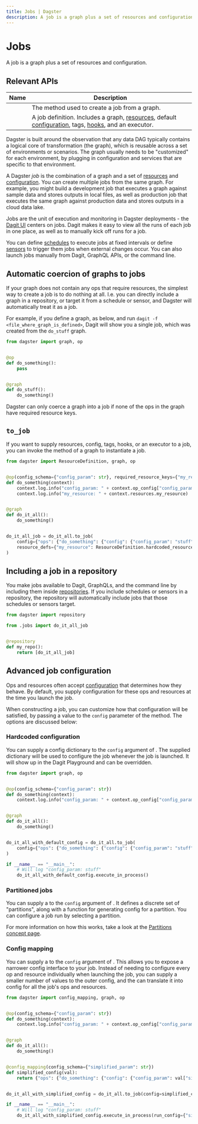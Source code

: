 ```yaml
---
title: Jobs | Dagster
description: A job is a graph plus a set of resources and configuration.
---
```


# Jobs

A job is a graph plus a set of resources and configuration.

## Relevant APIs

| Name                                                  | Description                                                                                                                                                                                                    |
| ----------------------------------------------------- | -------------------------------------------------------------------------------------------------------------------------------------------------------------------------------------------------------------- |
| <PyObject object="GraphDefinition" method="to_job" /> | The method used to create a job from a graph.                                                                                                                                                                  |
| <PyObject object="JobDefinition" />                   | A job definition.  Includes a graph, [resources](/concepts/resources), default [configuration](/concepts/configuration/config-schema), tags, [hooks](/concepts/solids-pipelines/solid-hooks), and an executor. |

Dagster is built around the observation that any data DAG typically contains a logical core of transformation (the graph), which is reusable across a set of environments or scenarios. The graph usually needs to be "customized" for each environment, by plugging in configuration and services that are specific to that environment.

A Dagster _job_ is the combination of a graph and a set of [resources](/concepts/resources) and [configuration](/concepts/configuration/config-schema).  You can create multiple jobs from the same graph.  For example, you might build a development job that executes a graph against sample data and stores outputs in local files, as well as production job that executes the same graph against production data and stores outputs in a cloud data lake.

Jobs are the unit of execution and monitoring in Dagster deployments - the [Dagit UI](/concepts/dagit/dagit) centers on jobs.  Dagit makes it easy to view all the runs of each job in one place, as well as to manually kick off runs for a job.

You can define [schedules](/concepts/partitions-schedules-sensors/schedules) to execute jobs at fixed intervals or define [sensors](/concepts/partitions-schedules-sensors/sensors) to trigger them jobs when external changes occur. You can also launch jobs manually from Dagit, GraphQL APIs, or the command line.

## Automatic coercion of graphs to jobs

If your graph does not contain any ops that require resources, the simplest way to create a job is to do nothing at all.  I.e. you can directly include a graph in a repository, or target it from a schedule or sensor, and Dagster will automatically treat it as a job.

For example, if you define a graph, as below, and run `dagit -f <file_where_graph_is_defined>`, Dagit will show you a single job, which was created from the `do_stuff` graph.

```python file=/concepts/solids_pipelines/coerce_job.py
from dagster import graph, op


@op
def do_something():
    pass


@graph
def do_stuff():
    do_something()
```

Dagster can only coerce a graph into a job if none of the ops in the graph have required resource keys.

<!-- TODO: add screenshot -->

## `to_job`

If you want to supply resources, config, tags, hooks, or an executor to a job, you can invoke the <PyObject object="GraphDefinition" method="to_job" /> method of a graph to instantiate a job.

```python file=/concepts/solids_pipelines/jobs.py
from dagster import ResourceDefinition, graph, op


@op(config_schema={"config_param": str}, required_resource_keys={"my_resource"})
def do_something(context):
    context.log.info("config_param: " + context.op_config["config_param"])
    context.log.info("my_resource: " + context.resources.my_resource)


@graph
def do_it_all():
    do_something()


do_it_all_job = do_it_all.to_job(
    config={"ops": {"do_something": {"config": {"config_param": "stuff"}}}},
    resource_defs={"my_resource": ResourceDefinition.hardcoded_resource("hello")},
)
```

## Including a job in a repository

You make jobs available to Dagit, GraphQLs, and the command line by including them inside [repositories](/concepts/repositories-workspaces/repositories). If you include schedules or sensors in a repository, the repository will automatically include jobs that those schedules or sensors target.

```python file=/concepts/solids_pipelines/repo_with_job.py
from dagster import repository

from .jobs import do_it_all_job


@repository
def my_repo():
    return [do_it_all_job]
```

## Advanced job configuration

Ops and resources often accept [configuration](/concepts/configuration/config-schema) that determines how they behave. By default, you supply configuration for these ops and resources at the time you launch the job.

When constructing a job, you can customize how that configuration will be satisfied, by passing a value to the `config` parameter of the <PyObject object="GraphDefinition" method="to_job" /> method.  The options are discussed below:

### Hardcoded configuration

You can supply a config dictionary to the `config` argument of <PyObject object="GraphDefinition" method="to_job" />. The supplied dictionary will be used to configure the job whenever the job is launched. It will show up in the Dagit Playground and can be overridden.

```python file=/concepts/solids_pipelines/jobs_with_default_config.py
from dagster import graph, op


@op(config_schema={"config_param": str})
def do_something(context):
    context.log.info("config_param: " + context.op_config["config_param"])


@graph
def do_it_all():
    do_something()


do_it_all_with_default_config = do_it_all.to_job(
    config={"ops": {"do_something": {"config": {"config_param": "stuff"}}}},
)

if __name__ == "__main__":
    # Will log "config_param: stuff"
    do_it_all_with_default_config.execute_in_process()
```

### Partitioned jobs

You can supply a <PyObject object="PartitionedConfig" /> to the `config` argument of <PyObject object="GraphDefinition" method="to_job" />. It defines a discrete set of "partitions", along with a function for generating config for a partition. You can configure a job run by selecting a partition.

For more information on how this works, take a look at the [Partitions concept page](/concepts/partitions-schedules-sensors/partitions).

### Config mapping

You can supply a <PyObject object="ConfigMapping" /> to the `config` argument of <PyObject object="GraphDefinition" method="to_job" />. This allows you to expose a narrower config interface to your job.  Instead of needing to configure every op and resource individually when launching the job, you can supply a smaller number of values to the outer config, and the <PyObject object="ConfigMapping" /> can translate it into config for all the job's ops and resources.

```python file=/concepts/solids_pipelines/jobs_with_config_mapping.py
from dagster import config_mapping, graph, op


@op(config_schema={"config_param": str})
def do_something(context):
    context.log.info("config_param: " + context.op_config["config_param"])


@graph
def do_it_all():
    do_something()


@config_mapping(config_schema={"simplified_param": str})
def simplified_config(val):
    return {"ops": {"do_something": {"config": {"config_param": val["simplified_param"]}}}}


do_it_all_with_simplified_config = do_it_all.to_job(config=simplified_config)

if __name__ == "__main__":
    # Will log "config_param: stuff"
    do_it_all_with_simplified_config.execute_in_process(run_config={"simplified_param": "stuff"})
```
